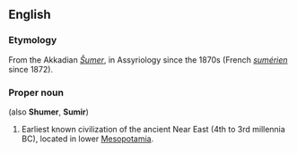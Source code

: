 ==English==
{{wikipedia}}
===Etymology===
From the Akkadian ''[[Šumer]]'', in Assyriology since the 1870s (French ''[[sumérien]]'' since 1872).

===Proper noun===
{{en-proper noun}} (also '''Shumer''', '''Sumir''')

# Earliest known civilization of the ancient Near East (4th to 3rd millennia BC), located in lower [[Mesopotamia]].